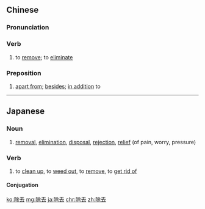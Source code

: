 ==Chinese==
{{zh-forms}}

===Pronunciation===
{{zh-pron
|m=chúqù
|c=ceoi4 heoi3
|h=pfs=chhù-hi
|md=dṳ̀-kó̤
|mn=tî--khì/tû--khù
|cat=v,prep
}}

===Verb===
{{zh-verb}}

# to [[remove]]; to [[eliminate]]

===Preposition===
{{zh-prep}}

# [[apart from]]; [[besides]]; [[in addition]] to

----

==Japanese==
{{ja-kanjitab|じょ|きょ|yomi=on}}

===Noun===
{{ja-noun|じょきょ}}

# [[removal]], [[elimination]], [[disposal]], [[rejection]], [[relief]] (of pain, worry, pressure)

===Verb===
{{ja-verb-suru|じょきょ}}

# to [[clean up]], to [[weed out]], to [[remove]], to [[get rid of]]

====Conjugation====
{{ja-suru|じょきょ}}

[[ko:除去]]
[[mg:除去]]
[[ja:除去]]
[[chr:除去]]
[[zh:除去]]